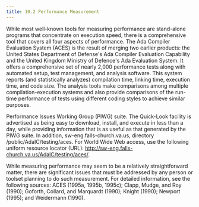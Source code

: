 ```yaml
---
title: 10.2 Performance Measurement
---
```


While most well-known tools for measuring performance are stand-alone
programs that concentrate on execution speed, there is a comprehensive
tool that covers all four aspects of performance. The Ada Compiler
Evaluation System (ACES) is the result of merging two earlier products:
the United States Department of Defense's Ada Compiler Evaluation
Capability and the United Kingdom Ministry of Defence's Ada Evaluation
System. It offers a comprehensive set of nearly 2,000 performance tests
along with automated setup, test management, and analysis software. This
system reports (and statistically analyzes) compilation time, linking
time, execution time, and code size. The analysis tools make comparisons
among multiple compilation-execution systems and also provide
comparisons of the run-time performance of tests using different coding
styles to achieve similar purposes.

Performance Issues Working Group (PIWG) suite. The Quick-Look facility
is advertised as being easy to download, install, and execute in less
than a day, while providing information that is as useful as that
generated by the PIWG suite. In addition, sw-eng.falls-church.va.us,
directory /public/AdaIC/testing/aces. For World Wide Web access, use the
following uniform resource locator (URL):
<http://sw-eng.falls-church.va.us/AdaIC/testing/aces/>.

While measuring performance may seem to be a relatively straightforward
matter, there are significant issues that must be addressed by any
person or toolset planning to do such measurement. For detailed
information, see the following sources: ACES (1995a, 1995b, 1995c);
Clapp, Mudge, and Roy (1990); Goforth, Collard, and Marquardt (1990);
Knight (1990); Newport (1995); and Weidermann (1990).

